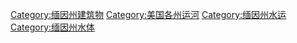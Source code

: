 [[Category:缅因州建筑物|Category:缅因州建筑物]]
[[Category:美国各州运河|Category:美国各州运河]]
[[Category:缅因州水运|Category:缅因州水运]]
[[Category:缅因州水体|Category:缅因州水体]]